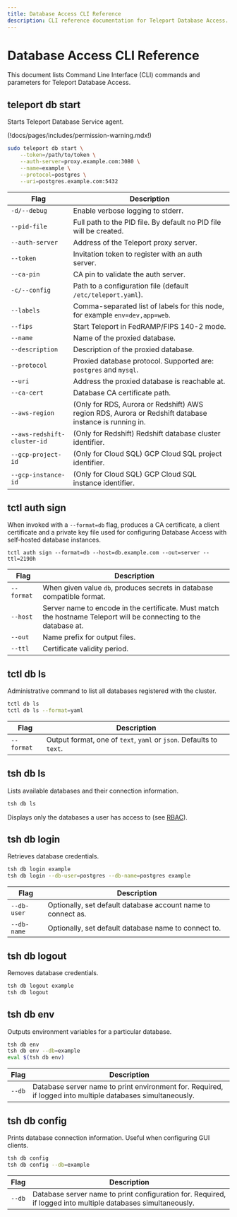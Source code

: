 ```yaml
---
title: Database Access CLI Reference
description: CLI reference documentation for Teleport Database Access.
---
```


# Database Access CLI Reference

This document lists Command Line Interface (CLI) commands and parameters for Teleport Database Access.

## teleport db start

Starts Teleport Database Service agent.

(!docs/pages/includes/permission-warning.mdx!)

```bash
sudo teleport db start \
    --token=/path/to/token \
    --auth-server=proxy.example.com:3080 \
    --name=example \
    --protocol=postgres \
    --uri=postgres.example.com:5432
```

| Flag | Description |
| - | - |
| `-d/--debug` | Enable verbose logging to stderr. |
| `--pid-file` | Full path to the PID file. By default no PID file will be created. |
| `--auth-server` | Address of the Teleport proxy server. |
| `--token` | Invitation token to register with an auth server. |
| `--ca-pin` | CA pin to validate the auth server. |
| `-c/--config` | Path to a configuration file (default `/etc/teleport.yaml`). |
| `--labels` | Comma-separated list of labels for this node, for example `env=dev,app=web`. |
| `--fips` | Start Teleport in FedRAMP/FIPS 140-2 mode. |
| `--name` | Name of the proxied database. |
| `--description` | Description of the proxied database. |
| `--protocol` | Proxied database protocol. Supported are: `postgres` and `mysql`. |
| `--uri` | Address the proxied database is reachable at. |
| `--ca-cert` | Database CA certificate path. |
| `--aws-region` | (Only for RDS, Aurora or Redshift) AWS region RDS, Aurora or Redshift database instance is running in. |
| `--aws-redshift-cluster-id` | (Only for Redshift) Redshift database cluster identifier. |
| `--gcp-project-id` | (Only for Cloud SQL) GCP Cloud SQL project identifier. |
| `--gcp-instance-id` | (Only for Cloud SQL) GCP Cloud SQL instance identifier.|

## tctl auth sign

When invoked with a `--format=db` flag, produces a CA certificate, a client certificate and a private key file used for configuring Database Access with self-hosted database instances.

```shell
tctl auth sign --format=db --host=db.example.com --out=server --ttl=2190h
```

| Flag | Description |
| - | - |
| `--format` | When given value `db`, produces secrets in database compatible format. |
| `--host` | Server name to encode in the certificate. Must match the hostname Teleport will be connecting to the database at. |
| `--out` | Name prefix for output files. |
| `--ttl` | Certificate validity period. |

## tctl db ls

Administrative command to list all databases registered with the cluster.

```bash
tctl db ls
tctl db ls --format=yaml
```

| Flag | Description |
| - | - |
| `--format` | Output format, one of `text`, `yaml` or `json`. Defaults to `text`. |

## tsh db ls

Lists available databases and their connection information.

```bash
tsh db ls
```

Displays only the databases a user has access to (see [RBAC](../rbac.mdx)).

## tsh db login

Retrieves database credentials.

```bash
tsh db login example
tsh db login --db-user=postgres --db-name=postgres example
```

| Flag | Description |
| - | - |
| `--db-user` | Optionally, set default database account name to connect as. |
| `--db-name` | Optionally, set default database name to connect to. |

## tsh db logout

Removes database credentials.

```bash
tsh db logout example
tsh db logout
```

## tsh db env

Outputs environment variables for a particular database.

```bash
tsh db env
tsh db env --db=example
eval $(tsh db env)
```

| Flag | Description |
| - | - |
| `--db` | Database server name to print environment for. Required, if logged into multiple databases simultaneously. |

## tsh db config

Prints database connection information. Useful when configuring GUI clients.

```bash
tsh db config
tsh db config --db=example
```

| Flag | Description |
| - | - |
| `--db` | Database server name to print configuration for. Required, if logged into multiple databases simultaneously. |
